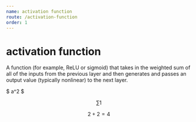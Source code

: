 ```yaml
---
name: activation function
route: /activation-function
order: 1
---
```


# activation function
A function (for example, ReLU or sigmoid) that takes in the weighted sum of all of the inputs from the previous layer and then generates and passes an output value (typically nonlinear) to the next layer.

$ a^2 $

$$
\sum{1}
$$

$$
2+2 = 4
$$